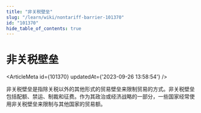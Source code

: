 ```yaml
---
title: "非关税壁垒"
slug: "/learn/wiki/nontariff-barrier-101370"
id: "101370"
hide_table_of_contents: true
---
```



# 非关税壁垒

<ArticleMeta id={101370} updatedAt={'2023-09-26 13:58:54'} />
<div className='border-solid border-b border-t-0 my-4 border-[var(--ifm-color-gray-300)]' />

非关税壁垒是指除关税以外的其他形式的贸易壁垒来限制贸易的方式。非关税壁垒包括配额、禁运、制裁和征费。作为其政治或经济战略的一部分，一些国家经常使用非关税壁垒来限制与其他国家的贸易额。
